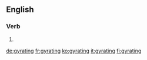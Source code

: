 ==English==

===Verb===
{{head|en}}

# {{present participle of|gyrate|lang=en}}

[[de:gyrating]]
[[fr:gyrating]]
[[ko:gyrating]]
[[it:gyrating]]
[[fi:gyrating]]